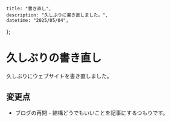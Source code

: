     title: "書き直し",
    description: "久しぶりに書き直しました。",
    datetime: "2025/05/04",
};

# 久しぶりの書き直し
久しぶりにウェブサイトを書き直しました。

## 変更点
- ブログの再開 - 結構どうでもいいことを記事にするつもりです。